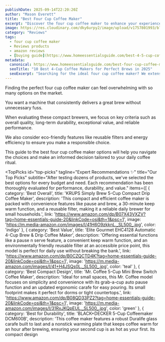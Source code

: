 ```yaml
---
publishDate: 2025-09-14T22:20:20Z
author: "Mason Everett"
title: "Best Four Cup Coffee Maker"
excerpt: "Discover the four cup coffee maker to enhance your experience. Find top solutions based on thorough testing and reviews."
image: https://res.cloudinary.com/dky6urpy2/image/upload/v1757801993/blog_image_1757801993_manvup.webp
category: "Reviews"
tags:
  - four cup coffee maker
  - Reviews products
  - amazon reviews
  - [buying guide](https://www.homeessentialsguide.com/best-4-5-cup-coffee-maker)
metadata:
  canonical: https://www.homeessentialsguide.com/best-four-cup-coffee-maker
  seoTitle: "10 Best 4-Cup Coffee Makers for Perfect Brews in 2025"
  seoExcerpt: "Searching for the ideal four cup coffee maker? We extensively tested top models to help you find the perfect brewer for your kitchen. Get your best coffee now."
---
```



<p>Finding the perfect four cup coffee maker can feel overwhelming with so many options on the market.</p>
<p>You want a machine that consistently delivers a great brew without unnecessary fuss.</p>
<p>When evaluating these compact brewers, we focus on key criteria such as overall quality, long-term durability, exceptional value, and reliable performance.</p>
<p>We also consider eco-friendly features like reusable filters and energy efficiency to ensure you make a responsible choice.</p>
<p>This guide to the best four cup coffee maker options will help you navigate the choices and make an informed decision tailored to your daily coffee ritual.</p>

<TopPicks
  id="top-picks"
  tagline="Expert Recommendations ✨"
  title="Our Top Picks"
  subtitle="After testing dozens of products, we've selected the best options for every budget and need. Each recommendation has been thoroughly evaluated for performance, durability, and value."
  items={[
    {
      category: 'Best Overall',
      title: 'KRUPS Simply Brew 5-Cup Compact Drip Coffee Maker',
      description: 'This compact and efficient coffee maker is packed with convenience features like pause and brew, a 30-minute keep warm function, and a reusable filter, making it a reliable daily brewer for small households.',
      link: 'https://www.amazon.com/dp/B07X43VXZV?tag=home-essentials-guide-20&linkCode=osi&th=1&psc=1',
      image: 'https://m.media-amazon.com/images/I/41H6O9zkknL._SL500_.jpg',
      color: 'indigo'
    },
    {
      category: 'Best Value',
      title: 'Elite Gourmet EHC4128 Automatic 4-Cup Brew & Drip Coffee Maker',
      description: 'Offering essential functions like a pause n serve feature, a convenient keep warm function, and an environmentally friendly reusable filter at an accessible price point, this model is perfect for daily use without breaking the bank.',
      link: 'https://www.amazon.com/dp/B0CZQCTD4K?tag=home-essentials-guide-20&linkCode=osi&th=1&psc=1',
      image: 'https://m.media-amazon.com/images/I/41+H4JSQs0L._SL500_.jpg',
      color: 'teal'
    },
    {
      category: 'Best Compact Design',
      title: 'Mr. Coffee 5-Cup Mini Brew Switch Coffee Maker',
      description: 'Ideal for small spaces, this Mr. Coffee model focuses on simplicity and convenience with its grab-a-cup auto pause function and an updated ergonomic carafe for easy pouring. Its small footprint makes it perfect for dorms or tight countertops.',
      link: 'https://www.amazon.com/dp/B08QD33PZ2?tag=home-essentials-guide-20&linkCode=osi&th=1&psc=1',
      image: 'https://m.media-amazon.com/images/I/31RxJKQpEUL._SL500_.jpg',
      color: 'green'
    },
    {
      category: 'Best for Durability',
      title: 'BLACK+DECKER 5-Cup Coffeemaker DCM600B',
      description: 'This coffee maker features a robust Duralife glass carafe built to last and a nonstick warming plate that keeps coffee warm for an hour after brewing, ensuring your second cup is as hot as your first. Its compact design
